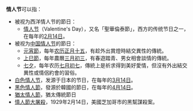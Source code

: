 '''情人节'''可以指：
* 被视为西洋情人节的節日：
** [[情人节|情人节]]（Valentine's Day），又名「聖華倫泰節」，西方的传统节日之一，在每年的[[2月14日|2月14日]]。
* 被视为[[中国情人节|中国情人节]]的節日{{CN}}：
** [[元宵節_(華人)|元宵節]]，每年[[农历|农历]][[正月十五|正月十五]]，有趁外出賞燈時結交異性的傳統。
**[[上巳節|上巳節]]，每年農曆[[三月初三|三月初三]]，有春遊踏青、男女相會談情的傳統。
** [[七夕_(華人)|七夕]]，每年农历[[七月初七|七月初七]]，傳統上是祈求得到美好愛情，但沒有外出結交異性或情侶約會的習俗。
* [[白色情人节|白色情人节]]，发源于日本的节日，在每年的[[3月14日|3月14日]]。
* [[黑色情人節|黑色情人節]]，發源於韓國的節日，在每年的[[4月14日|4月14日]]。
* [[猶太情人節|猶太情人節]]，猶太傳統節日
* [[情人節大屠殺|情人節大屠殺]]，1929年2月14日，美國芝加哥市的黑幫謀殺案。
{{Disambig|N|Cat=三字消歧义}}